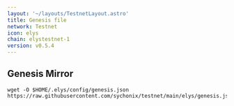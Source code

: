 ```yaml
---
layout: '~/layouts/TestnetLayout.astro'
title: Genesis file
network: Testnet
icon: elys
chain: elystestnet-1
version: v0.5.4
---
```

## Genesis Mirror

```
wget -O $HOME/.elys/config/genesis.json 
https://raw.githubusercontent.com/sychonix/testnet/main/elys/genesis.json
```
